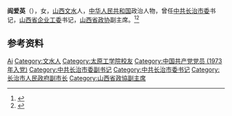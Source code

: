 '''阎爱英'''（{{bd|1946年|}}），女，[[山西|山西]][[文水|文水]]人，[[中华人民共和国|中华人民共和国]]政治人物，曾任[[中共长治市委|中共长治市委]]书记，[[山西省企业工委|山西省企业工委]]书记，[[山西省政协|山西省政协]]副主席。<ref>{{Cite book|title=中华人民共和国职官志|author=何虎生, 李耀东, 向常福主编|publisher=中国社会出版社|year=2003|isbn=9787800883934|location=北京|pages=}}</ref><ref>{{Cite web|title=阎爱英|url=http://cl.tyut.edu.cn/info/1038/1838.htm|accessdate=2020-08-30|work=太原理工大学材料科学与工程学院}}</ref>

== 参考资料 ==
{{reflist}}

{{中国人物小作品}}

{{Authority control}}
{{DEFAULTSORT:Yan阎}}
[[Category:閻姓|Ai]]
[[Category:文水人|Category:文水人]]
[[Category:太原工学院校友|Category:太原工学院校友]]
[[Category:中国共产党党员_(1973年入党)|Category:中国共产党党员 (1973年入党)]]
[[Category:中共长治市委副书记|Category:中共长治市委副书记]]
[[Category:中共长治市委书记|Category:中共长治市委书记]]
[[Category:长治市人民政府副市长|Category:长治市人民政府副市长]]
[[Category:山西省政協副主席|Category:山西省政協副主席]]